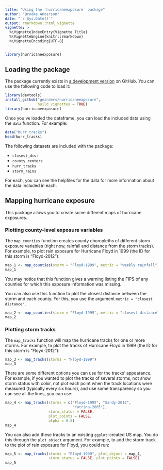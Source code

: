 ```yaml
---
title: "Using the `hurricaneexposure` package"
author: "Brooke Anderson"
date: "`r Sys.Date()`"
output: rmarkdown::html_vignette
vignette: >
  %\VignetteIndexEntry{Vignette Title}
  %\VignetteEngine{knitr::rmarkdown}
  %\VignetteEncoding{UTF-8}
---
```


```r
library(hurricaneexposure)
```

## Loading the package

The package currently exists in [a development version](https://github.com/geanders/hurricaneexposure) on GitHub. You can use the following code to load it:

```r
library(devtools)
install_github("geanders/hurricaneexposure", 
               build_vignettes = TRUE)
library(hurricaneexposure)
```

Once you've loaded the dataframe, you can load the included data using the `data` function. For example:

```r
data("hurr_tracks")
head(hurr_tracks)
```

The following datasets are included with the package: 

- `closest_dist`
- `county_centers`
- `hurr_tracks`
- `storm_rains`

For each, you can see the helpfiles for the data for more information about the data included in each. 

## Mapping hurricane exposure

This package allows you to create some different maps of hurricane exposures. 

### Plotting county-level exposure variables

The `map_counties` function creates county choropleths of different storm exposure variables (right now, rainfall and distance from the storm tracks). For example, to plot rain exposure for Hurricane Floyd in 1999 (the ID for this storm is "Floyd-2012"):

```r
map_1 <- map_counties(storm = "Floyd-1999", metric = "weekly rainfall")
map_1
```

You may notice that this function gives a warning listing the FIPS of any counties for which this exposure information was missing.

You can also use this function to plot the closest distance between the storm and each county. For this, you use the argument `metric = "closest distance"`.

```r
map_2 <- map_counties(storm = "Floyd-1999", metric = "closest distance")
map_2
```

### Plotting storm tracks 

The `map_tracks` function will map the hurricane tracks for one or more storms. For example, to plot the tracks of Hurricane Floyd in 1999 (the ID for this storm is "Floyd-2012"):

```r
map_3 <- map_tracks(storms = "Floyd-1999")
map_3
```

There are some different options you can use for the tracks' appearance. For example, if you wanted to plot the tracks of several storms, not show storm status with color, not plot each point when the track locations were measured (typically every six hours), and use some transparency so you can see all the lines, you can use: 

```r
map_4 <- map_tracks(storms = c("Floyd-1999", "Sandy-2012",
                               "Katrina-2005"),
                    storm_status = FALSE,
                    plot_points = FALSE,
                    alpha = 0.5)
map_4
```

You can also add these tracks to an existing `ggplot`-created US map. You do this through the `plot_object` argument. For example, to add the storm track to the plot of rain exposure for Floyd, you could run:

```r
map_5 <- map_tracks(storms = "Floyd-1999", plot_object = map_1,
                    storm_status = FALSE, plot_points = FALSE)
map_5
```

